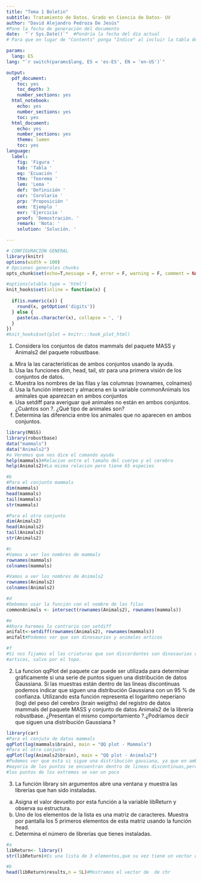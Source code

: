 ```yaml
---
title: "Tema 1 Boletin"
subtitle: Tratamiento de Datos. Grado en Ciencia de Datos- UV
author: "David Alejandro Pedroza De Jesús"
#Pone la fecha de generación del documento
date:  "`r Sys.Date()`"  #Pondría la fecha del día actual
# Para que en lugar de "Contents" ponga "Indice" al incluir la tabla de contenido

params:
  lang: ES
lang: "`r switch(params$lang, ES = 'es-ES', EN = 'en-US')`"

output:
  pdf_document:
    toc: yes
    toc_depth: 3
    number_sections: yes
  html_notebook:
    echo: yes
    number_sections: yes
    toc: yes
  html_document:
    echo: yes
    number_sections: yes
    theme: lumen
    toc: yes
language:
  label:
    fig: 'Figura '
    tab: 'Tabla '
    eq: 'Ecuación '
    thm: 'Teorema '
    lem: 'Lema '
    def: 'Definición '
    cor: 'Corolario '
    prp: 'Proposición '
    exm: 'Ejemplo '
    exr: 'Ejercicio '
    proof: 'Demostración. '
    remark: 'Nota: '
    solution: 'Solución. '

---
```



```r

# CONFIGURACIÓN GENERAL
library(knitr)
options(width = 100)
# Opciones generales chunks
opts_chunk$set(echo=T,message = F, error = F, warning = F, comment = NA, fig.align = 'center', dpi = 100, tidy = F, cache.path = '.cache/', fig.path = './figure/')

#options(xtable.type = 'html')
knit_hooks$set(inline = function(x) {
  
  if(is.numeric(x)) {
    round(x, getOption('digits'))
  } else {
    paste(as.character(x), collapse = ', ')
  }
})
#knit_hooks$set(plot = knitr:::hook_plot_html)
```

1. Considera los conjuntos de datos mammals del paquete MASS y Animals2 del paquete robustbase.

a. Mira la las características de ambos conjuntos usando la ayuda.
b. Usa las funciones dim, head, tail, str para una primera visión de los conjuntos de datos.
c. Muestra los nombres de las filas y las columnas (rownames, colnames)
d. Usa la función intersect y almacena en la variable commonAnimals los aminales que aparezcan
en ambos conjuntos
e. Usa setdiff para averiguar qué animales no están en ambos conjuntos. ¿Cuántos son ?. ¿Qué tipo
de animales son?
f. Determina las diferencia entre los animales que no aparecen en ambos conjuntos.

```r
library(MASS)
library(robustbase)
data("mammals")
data("Animals2")
#a Veremos que nos dice el comando ayuda
help(mammals)#Relacion entre el tamaño del cuerpo y el cerebro
help(Animals2)#La misma relacion pero tiene 65 especies

#b
#Para el conjunto mammals
dim(mammals)
head(mammals)
tail(mammals)
str(mammals)

#Para el otro conjunto
dim(Animals2)
head(Animals2)
tail(Animals2)
str(Animals2)

#c
#Vamos a ver los nombres de mammals
rownames(mammals)
colnames(mammals)

#Vamos a ver los nombres de Animals2
rownames(Animals2)
colnames(Animals2)

#d
#Debemos usar la función con el nombre de las filas
commonAnimals <- intersect(rownames(Animals2), rownames(mammals))

#e
#Ahora haremos lo contrario con setdiff
anifalt<-setdiff(rownames(Animals2), rownames(mammals))
anifalt#Podemos ver que son dinosaurios y animales articos

#f
#Si nos fijamos el las criaturas que son discordantes son dinosaurios o animales
#articos, salvo por el topo.


```

2. La funcion qqPlot del paquete car puede ser utilizada para determinar gráficamente si una serie
de puntos siguen una distribución de datos Gaussiana. Si las muestras están dentro de las líneas
discontinuas podemos indicar que siguen una distribución Gaussiana con un 95 % de confianza.
Utilizando esta función representa el logaritmo neperiano (log) del peso del cerebro (brain weigths)
del registro de datos mammals del paquete MASS y conjunto de datos Animals2 de la librería
robustbase. ¿Presentan el mismo comportamiento ?.¿Podríamos decir que siguen una distribución
Gaussiana ?

```r
library(car)
#Para el conjuto de datos mammals
qqPlot(log(mammals$brain), main = "QQ plot - Mammals")
#Para el otro conjunto
qqPlot(log(Animals2$brain), main = "QQ plot - Animals2")
#Podemos ver que esta si sigue una distribución gausiana, ya que en ambos la 
#mayoria de los puntos se encuentran dentro de lineas discontinuas,pero algunos 
#los puntos de los extremos se van un poco

```
3. La función library sin argumentos abre una ventana y muestra las librerías que han sido instaladas.
a. Asigna el valor devuelto por esta función a la variable libReturn y observa su estructura.
b. Uno de los elementos de la lista es una matriz de caracteres. Muestra por pantalla los 5 primeros
elementos de esta matriz usando la función head.
c. Determina el número de librerías que tienes instaladas.

```r
#a
libReturn<- library()
str(libReturn)#Es una lista de 3 elementos,que su vez tiene un vector de caracteres

#b
head(libReturn$results,n = 5L)#Mostramos el vector de  de chr




```

